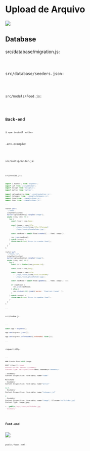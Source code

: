 
# Upload de Arquivo

![](/imgs/upload-file/foods-app.png)

## Database

src/database/migration.js:

<Code src="https://raw.githubusercontent.com/lucachaves/lp2-classroom-2022/upload-file/src/database/migration.js" lang="js" />

src/database/seeders.json:

<Code src="https://raw.githubusercontent.com/lucachaves/lp2-classroom-2022/upload-file/src/database/seeders.json" lang="json" />

src/models/Food.js:

<Code src="https://raw.githubusercontent.com/lucachaves/lp2-classroom-2022/upload-file/src/models/Food.js" lang="js" />

## Back-end

```txt
$ npm install multer
```

.env.example:

<Code src="https://raw.githubusercontent.com/lucachaves/lp2-classroom-2022/upload-file/.env.example" lang="js" />

src/config/multer.js:

<Code src="https://raw.githubusercontent.com/lucachaves/lp2-classroom-2022/upload-file/src/config/multer.js" lang="js" />

src/routes.js:

```js
import { Router } from 'express';
import jwt from 'jsonwebtoken';
import bcrypt from 'bcryptjs';
import multer from 'multer';

import uploadConfig from './config/multer.js';
import Category from './models/Category.js';
import Food from './models/Food.js';
import User from './models/User.js';

...

router.post(
  '/foods',
  isAuthenticated,
  multer(uploadConfig).single('image'),
  async (req, res) => {
    try {
      const food = req.body;

      const image = req.file
        ? `/imgs/foods/${req.file.filename}`
        : '/imgs/foods/placeholder.jpg';

      const newFood = await Food.create({ ...food, image });

      res.json(newFood);
    } catch (error) {
      throw new Error('Error in create food');
    }
  }
);

router.put(
  '/foods/:id',
  isAuthenticated,
  multer(uploadConfig).single('image'),
  async (req, res) => {
    try {
      const id = Number(req.params.id);

      const food = req.body;

      const image = req.file
        ? `/imgs/foods/${req.file.filename}`
        : '/imgs/foods/placeholder.jpg';

      const newFood = await Food.update({ ...food, image }, id);

      if (newFood) {
        res.json(newFood);
      } else {
        res.status(400).json({ error: 'Food not found.' });
      }
    } catch (error) {
      throw new Error('Error in update food');
    }
  }
);

...

```

src/index.js:

```js
...

const app = express();

app.use(express.json());

app.use(express.urlencoded({ extended: true }));

...
```

request.http:

```js
...

### Create Food with image

POST {{host}}/foods
Authorization: bearer {{token}}
Content-Type: multipart/form-data; boundary="boundary"

--boundary
Content-Disposition: form-data; name="name"

Milkshake
--boundary
Content-Disposition: form-data; name="price"

12.5
--boundary
Content-Disposition: form-data; name="category_id"

2
--boundary
Content-Disposition: form-data; name="image"; filename="milkshake.jpg"
Content-Type: image/jpeg

< ./public/imgs/foods/milkshake.jpg
--boundary--

...
```

## Font-end

![](/imgs/upload-file/food-form.png)

public/foods.html:

<Code src="https://raw.githubusercontent.com/lucachaves/lp2-classroom-2022/upload-file/public/foods.html" lang="html" />
